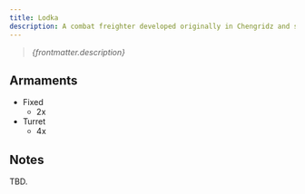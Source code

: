 ```yaml
---
title: Lodka
description: A combat freighter developed originally in Chengridz and soaring in popularity in the frontier system of Taypan; the Lodka has an ample cargo hold and enough armaments to deter small pirate gangs from approaching. She sees little use in frontline wars, but can occasionally be seen escorting larger vessels as both logistics and fire support.
---
```


> *{frontmatter.description}*

## Armaments

* Fixed
  * 2x <ShipWeapon weaponID="ShuttleGunKurosawa" />
* Turret
  * 4x <ShipWeapon weaponID="WeaponTurretVulcan" />


## Notes

TBD.